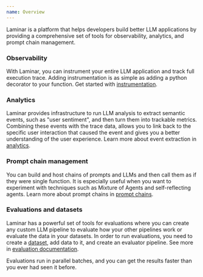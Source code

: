 ```yaml
---
name: Overview
---
```

Laminar is a platform that helps developers build better LLM applications by providing a comprehensive set of tools for observability, analytics, and prompt chain management.

### Observability
With Laminar, you can instrument your entire LLM application and track full execution trace. Adding instrumentation is as simple as adding a python decorator to your function. Get started with [instrumentation](/documentation/observability/introduction).

### Analytics
Laminar provides infrastructure to run LLM analysis to extract semantic events, such as "user sentiment", and then turn them into trackable metrics. Combining these events with the trace data, allows you to link back to the specific user interaction that caused the event and gives you a better understanding of the user experience.
Learn more about event extraction in [analytics](/documentation/analytics/introduction).

### Prompt chain management
You can build and host chains of prompts and LLMs and then call them as if they were single function. It is especially useful when you want to experiment with techniques such as Mixture of Agents and self-reflecting agents.
Learn more about prompt chains in [prompt chains](/documentation/prompt-chains/introduction).

### Evaluations and datasets

Laminar has a powerful set of tools for evaluations where you can create any custom LLM pipeline to evaluate
how your other pipelines work or evaluate the data in your datasets. In order to run evaluations, you need to
create a [dataset](/documentation/datasets/introduction), add data to it, and create an evaluator pipeline. See more in
[evaluation documentation](/documentation/evaluations/introduction).

Evaluations run in parallel batches, and you can get the results faster than you ever had seen it before.
